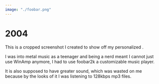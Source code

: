 ```yaml
---
image: "./foobar.png"
---
```


# 2004

This is a cropped screenshot I created to show off my personalized
<W page="Foobar2000" text="foobar2000"/>.

I was into metal music as a teenager and being a nerd meant I cannot just use
WinAmp anymore, I had to use foobar2k a customizable music player.

It is also supposed to have greater sound, which was wasted on me because by
the looks of it I was listening to 128kbps mp3 files.
